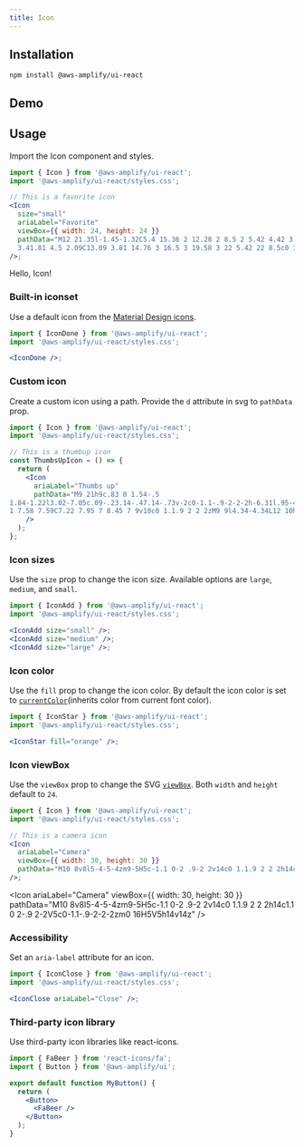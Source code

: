 ```yaml
---
title: Icon
---
```


## Installation

```
npm install @aws-amplify/ui-react
```

## Demo


<IconDemo />

## Usage

Import the Icon component and styles.

```jsx
import { Icon } from '@aws-amplify/ui-react';
import '@aws-amplify/ui-react/styles.css';

// This is a favorite icon
<Icon
  size="small"
  ariaLabel="Favorite"
  viewBox={{ width: 24, height: 24 }}
  pathData="M12 21.35l-1.45-1.32C5.4 15.36 2 12.28 2 8.5 2 5.42 4.42 3 7.5 3c1.74 0 
  3.41.81 4.5 2.09C13.09 3.81 14.76 3 16.5 3 19.58 3 22 5.42 22 8.5c0 3.78-3.4 6.86-8.55 11.54L12 21.35z"
/>;
```

<div class="flex flex-wrap gap-2">
  <span>Hello, Icon!</span>
  <Icon
    size="small"
    ariaLabel="Favorite"
    viewBox={{ width: 24, height: 24 }}
    pathData="M12 21.35l-1.45-1.32C5.4 15.36 2 12.28 2 8.5 2 5.42 4.42 3 7.5 3c1.74 0 
  3.41.81 4.5 2.09C13.09 3.81 14.76 3 16.5 3 19.58 3 22 5.42 22 8.5c0 3.78-3.4 6.86-8.55 11.54L12 21.35z"
  />
</div>

### Built-in iconset

Use a default icon from the [Material Design icons](http://google.github.io/material-design-icons/).

```jsx
import { IconDone } from '@aws-amplify/ui-react';
import '@aws-amplify/ui-react/styles.css';

<IconDone />;
```

<IconDone />

### Custom icon

Create a custom icon using a path. Provide the `d` attribute in svg to `pathData` prop.

```jsx
import { Icon } from '@aws-amplify/ui-react';
import '@aws-amplify/ui-react/styles.css';

// This is a thumbup icon
const ThumbsUpIcon = () => {
  return (
    <Icon
      ariaLabel="Thumbs up"
      pathData="M9 21h9c.83 0 1.54-.5 
1.84-1.22l3.02-7.05c.09-.23.14-.47.14-.73v-2c0-1.1-.9-2-2-2h-6.31l.95-4.57.03-.32c0-.41-.17-.79-.44-1.06L14.17 
1 7.58 7.59C7.22 7.95 7 8.45 7 9v10c0 1.1.9 2 2 2zM9 9l4.34-4.34L12 10h9v2l-3 7H9V9zM1 9h4v12H1z"
    />
  );
};
```

<Icon
  ariaLabel="Thumbs up"
  pathData="M9 21h9c.83 0 1.54-.5 
1.84-1.22l3.02-7.05c.09-.23.14-.47.14-.73v-2c0-1.1-.9-2-2-2h-6.31l.95-4.57.03-.32c0-.41-.17-.79-.44-1.06L14.17 
1 7.58 7.59C7.22 7.95 7 8.45 7 9v10c0 1.1.9 2 2 2zM9 9l4.34-4.34L12 10h9v2l-3 7H9V9zM1 9h4v12H1z"
/>

### Icon sizes

Use the `size` prop to change the icon size. Available options are `large`, `medium`, and `small`.

```jsx
import { IconAdd } from '@aws-amplify/ui-react';
import '@aws-amplify/ui-react/styles.css';

<IconAdd size="small" />;
<IconAdd size="medium" />;
<IconAdd size="large" />;
```

<IconAdd size="small" />
<IconAdd size="medium" />
<IconAdd size="large" />

### Icon color

Use the `fill` prop to change the icon color. By default the icon color is set to [`currentColor`](https://developer.mozilla.org/en-US/docs/Web/CSS/color_value#currentcolor_keyword)(inherits color from current font color).

```jsx
import { IconStar } from '@aws-amplify/ui-react';
import '@aws-amplify/ui-react/styles.css';

<IconStar fill="orange" />;
```

<IconStar fill="orange" />

### Icon viewBox

Use the `viewBox` prop to change the SVG [`viewBox`](https://developer.mozilla.org/en-US/docs/Web/SVG/Attribute/viewBox). Both `width` and `height` default to `24`.

```jsx
import { Icon } from '@aws-amplify/ui-react';
import '@aws-amplify/ui-react/styles.css';

// This is a camera icon
<Icon
  ariaLabel="Camera"
  viewBox={{ width: 30, height: 30 }}
  pathData="M10 8v8l5-4-5-4zm9-5H5c-1.1 0-2 .9-2 2v14c0 1.1.9 2 2 2h14c1.1 0 2-.9 2-2V5c0-1.1-.9-2-2-2zm0 16H5V5h14v14z"
/>;
```

<Icon
  ariaLabel="Camera"
  viewBox={{ width: 30, height: 30 }}
  pathData="M10 8v8l5-4-5-4zm9-5H5c-1.1 0-2 .9-2 2v14c0 1.1.9 2 2 2h14c1.1 0 2-.9 2-2V5c0-1.1-.9-2-2-2zm0 16H5V5h14v14z"
/>

### Accessibility

Set an `aria-label` attribute for an icon.

```jsx
import { IconClose } from '@aws-amplify/ui-react';
import '@aws-amplify/ui-react/styles.css';

<IconClose ariaLabel="Close" />;
```

<IconClose ariaLabel="Close" />

### Third-party icon library

Use third-party icon libraries like react-icons.

```jsx
import { FaBeer } from 'react-icons/fa';
import { Button } from '@aws-amplify/ui';

export default function MyButton() {
  return (
    <Button>
      <FaBeer />
    </Button>
  );
}
```
